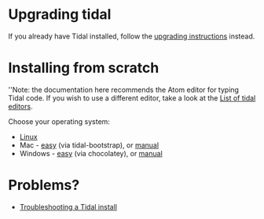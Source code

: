 <languages/>
<translate>
= Upgrading tidal = <!--T:1-->

<!--T:2-->
If you already have Tidal installed, follow the [[Upgrading|upgrading instructions]] instead.

= Installing from scratch = <!--T:5-->

<!--T:6-->
''Note: the documentation here recommends the Atom editor for typing Tidal code. If you wish to use a different editor, take a look at the [[List of tidal editors]].

<!--T:7-->
Choose your operating system:

<!--T:8-->
* [[Linux_installation|Linux]]
* Mac - [[MacOS automated installation|easy]] (via tidal-bootstrap), or [[MacOS installation|manual]]
* Windows - [[Windows choco install|easy]] (via chocolatey), or [[Windows_installation|manual]]

= Problems? = <!--T:9-->

<!--T:10-->
* [[Troubleshooting a Tidal install]]
</translate>